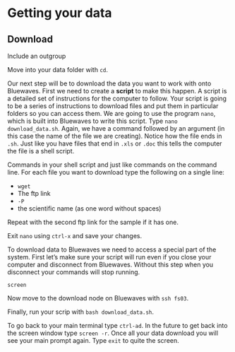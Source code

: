 # Getting your data

## Download
Include an outgroup

Move into your data folder with `cd`.

Our next step will be to download the data you want to work with onto Bluewaves.
First we need to create a **script** to make this happen.
A script is a detailed set of instructions for the computer to follow.
Your script is going to be a series of instructions to download files and put them in particular folders so you can access them.
We are going to use the program `nano`, which is built into Bluewaves to write this script.
Type `nano download_data.sh`.
Again, we have a command followed by an argument (in this case the name of the file we are creating).
Notice how the file ends in `.sh`.
Just like you have files that end in `.xls` or `.doc` this tells the computer the file is a shell script.

Commands in your shell script and just like commands on the command line.
For each file you want to download type the following on a single line:

* `wget`
* The ftp link
* `-P`
* the scientific name (as one word without spaces)

Repeat with the second ftp link for the sample if it has one.

Exit `nano` using `ctrl-x` and save your changes.

To download data to Bluewaves we need to access a special part of the system.
First let's make sure your script will run even if you close your computer and disconnect from Bluewaves.
Without this step when you disconnect your commands will stop running.

`screen`

Now move to the download node on Bluewaves with `ssh fs03`.

Finally, run your scrip with `bash download_data.sh`.

To go back to your main terminal type `ctrl-ad`. In the future to get back into the screen window type `screen -r`.
Once all your data download you will see your main prompt again.
Type `exit` to quite the screen.
